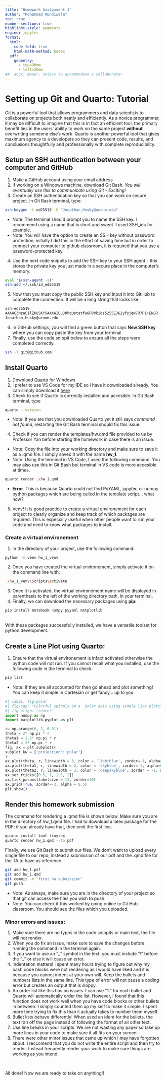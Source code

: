 ```yaml
---
title: "Homework Assignment 1"
author: "Mohammad Mundiwala"
toc: true
number-sections: true
highlight-style: pygments
engine: jupyter
format: 
  html: 
    code-fold: true
    html-math-method: katex
  pdf: 
    geometry: 
      - top=30mm
      - left=20mm
##  docx: Never, unless to accommodate a collaborator
---
```


# Setting up Git and Quarto: Tutorial

Git is a powerful tool that allows programmers and data scientists to collaborate on projects both neatly and efficiently. 
As a novice programmer, it may be difficult to imagine that this is in fact an efficient tool; 
the primary benefit lies in the users' ability to work on the same project **without** overwriting someone else's work. 
Quarto is another powerful tool that gives maximum agency to a developers so they can present code, results, and conclusions thoughtfully
and professionally with complete reproducibility. 

## Setup an SSH authentication between your computer and GitHub
  1. Make a GitHub account using your email address
  2. If working on a Windows machine, download Git Bash. *You will eventually use this to communicate using Git - Exciting!*
  3. Create an SSH authentication key so that you can work on secure project. In Git Bash terminal, type:

::: { .callout-note title="Terminal"}
```bash
ssh-keygen -t ed25519 -C "Jonathan_Husky@uconn.edu"
```
:::

  - Note: The terminal should prompt you to name the SSH key. I recommend using a name that is short and sweet. I used    SSH_ids for example. 
  - Note: You will have the option to create an SSH key without password protection; initially I did this in the effort of saving time but in order to connect your computer to github classroom, it is required that you use a password-protected key.
  
  4. Use the next code snippits to add the SSH key to your SSH agent - this stores the private key you just made in a secure place in the computer's memory.

::: { .callout-note title="Terminal"}
```bash
eval "$(ssh-agent -s)"
ssh-add ~/.ssh/id_ed25519
```
:::
  5. Now that you must copy the public SSH key and input it into GitHub to complete the connection. It will be a long string that looks like:

::: { .callout-note title="Terminal"}
```bash
ssh-ed25519 
AAAAC3NzaC1lZHUSKY5AAAAICuJ0hqUstatfw6F6Wkids5255EJG2yfsjqN7R7P1+ENGR 
Jonathan_Husky@uconn.edu
```
:::

  6. In GitHub settings, you will find a green button that says **New SSH key** where you can copy paste the key from your terminal. 
  7. Finally, use the code snippit below to ensure all the steps were completed correctly.

::: { .callout-note title="Terminal"}
```bash
ssh -T git@github.com
```
:::

## Install Quarto 
  1. Download [Quarto](https://quarto.org/docs/get-started/hello/vscode.html) for Windows
  2. I prefer to use VS Code for my IDE so I have it downloaded already. You can simply download it [here](https://code.visualstudio.com/download)
  3. Check to see if Quarto is correctly installed and accesible. In Git Bash terminal, type

::: { .callout-note title="Terminal"}   
```bash
quarto --version
```
:::

  - Note: If you are that you downloaded Quarto yet it still says *command not found*, 
    restarting the Git Bash terminal should fix this issue.
  4. Check if you can render the templates/hw.qmd file provided to us by Professor Yan before starting the homework in case there is an issue. 
  - Note: Copy the file into your working directory and make sure to save it as a .qmd file. I simply saved it with the name **hw\_1**.
  - Note: Using the terminal in VS Code, I used the following command. You may also use this in Git Bash but terminal in VS code is more accesible at times.

::: { .callout-note title="Terminal"} 
```bash
quarto render .\hw_1.qmd 
```
:::

  - **Error**.  This is because Quarto could not find PyYAML, jupyter, or numpy python packages
     which are being called in the template script... what now?
  5. Venv! It is good practice to create a virtual environement for each project to clearly organize and keep track of which packages are required. 
    This is especially useful when other people want to run your code and need to know what packages to install. 

### Create a virtual environement
  1. In the directory of your project, use the following command:

::: { .callout-note title="Terminal"}    
```bash
python -m venv hw_1_venv
```
:::

  2. Once you have created the virtual environement, simply activate it on the command line with:

::: { .callout-note title="Terminal"}    
```bash
.\hw_1_venv\Scripts\activate 
```
:::

  3. Once it is activated, the virtual environement name will be displayed in parenthesis to the 
    left of the working directory path, in your terminal. 
  4. Finally, we can download the necessary packages using **pip**:

::: { .callout-note title="Terminal"}  
```bash
pip install notebook numpy pyyaml matplotlib 
```
:::

<br>
With these packages successfully installed, we have a versatile toolset for python development. 

## Create a Line Plot using Quarto:
  1. Ensure that the virtual environement is infact activated otherwise the python code will not run. If you cannot recall
  what you installed, use the following code in the terminal to check. 

::: { .callout-note title="Terminal"}   
```bash
pip list
```
:::

  - Note: If they are all accounted for then go ahead and plot something! You can keep it simple in Cartesian or get 
fancy... up to you
```python
#| label: fig-polar
#| fig-cap: "Colorful spirals on a  polar axis using simple line plots"
#| fig-align: "center"
import numpy as np
import matplotlib.pyplot as plt

r= np.arange(0, 2, 0.01)
theta = 2* np.pi * r
theta1 = 2.5* np.pi * r
theta2 = 3* np.pi * r
fig, ax = plt.subplots(
subplot_kw = {'projection':'polar'}
)
ax.plot(theta, r, linewidth = 3, color = 'lightblue', zorder=-1, alpha=0.6)
ax.plot(theta1, r, linewidth = 3, color = 'skyblue', zorder=-1, alpha=0.6)
ax.plot(theta2, r, linewidth = 3, color = 'deepskyblue', zorder = -1, alpha=0.6)
ax.set_rticks([0.5, 1, 1.5, 2])
ax.tick_params(labelsize = 12, zorder=10)
ax.grid(True, zorder=-3, alpha = 0.5)
plt.show()
```

## Render this homework submission
The command for rendering a .qmd file is shown below. Make sure you are in the directory of hw_1.qmd
file. I had to download a latex package for the PDF; if you already have that, then omit the first line.
 
::: { .callout-note title="Terminal"}
```bash
quarto install tool tinytex
quarto render hw_1.qmd --to pdf
```
:::

Finally, we use Git Bash to submit our files. We don't want to upload every single file to our repo; instead a submission of our pdf and the .qmd file for 
the TA to have as reference. 

::: { .callout-note title="Terminal"}
```bash
git add hw_1.pdf
git add hw_1.qmd
git commit -m "first hw submission"
git push
```
:::
- Note: As always, make sure you are in the directory of your project so that git can access the files you wish to push. 
- Note: You can check if this worked by going online to Git Hub classroom. You should see the files which you uploaded.

### Minor errors and issues:
  1. Make sure there are no typos in the code snippits or main text, the file will not render. 
  1. When you do fix an issue, make sure to save the changes before running the command in the terminal again. 
  1. If you want to use an "\_" symbol in the text, you must include "\\" before the "\_" or else it will cause an error.
  1. Indentation matters! I spent many hours trying to figure out why my bash code blocks were not rendering as I would have liked and it is because you cannot indent at your own will. Keep the bullets and numbers lists in the same line. This type of error will not cause a coding error but creates an output that is sloppy. 
  1. An order list like this has no issues. I can use "1." for each bullet and Quarto will automatically order the list. However, I found that this function does not work well when you have code blocks or other bullets in between. I simply counted them up my self to make it simple. I spent more time trying to fix this than it actually takes to number them myself. 
  1. Bullet lists behave differently! When used an ident for the bullets, the text ran off the page instead of following 
  the format of all other text.
  1. Use line breaks in your scripts. We are not wasting any paper so take up more lines in your code to make sure it all
  fits on your screen.
  1. There were other minor issues that came up which I may have forgotten about. I reccomend that you do not write the entire script and then try to render. Instead frequently render your work to make sure things are working as you intend.  

<br>

All done! Now we are ready to take on anything!!
